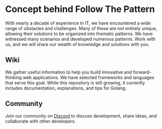 # Concept behind Follow The Pattern

With nearly a decade of experience in IT, we have encountered a wide range of obstacles and challenges.
Many of these are not entirely unique, allowing their solutions to be organized into thematic patterns.
We have witnessed many scenarios and developed numerous patterns. Work with us, and we will share our wealth of knowledge and solutions with you.

## Wiki

We gather useful information to help you build innovative and forward-thinking web applications.
We have selected frameworks and languages that serve this goal. While this repository is still growing, it currently includes documentation, explanations, and tips for Golang.

## Community

Join our community on [Discord](https://discord.com/invite/kDuKyG4EET) to discuss development, share ideas, and collaborate with other developers.
